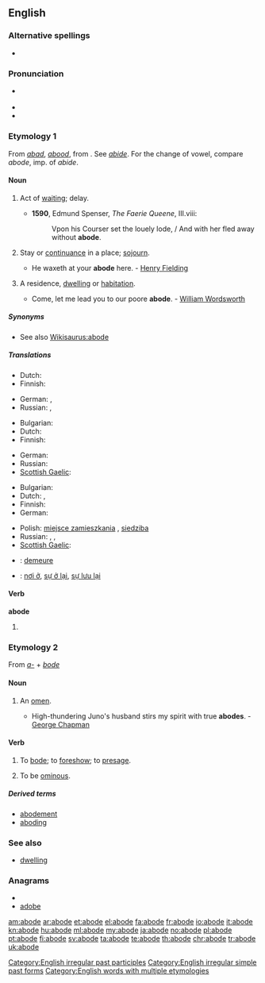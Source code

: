==English==

===Alternative spellings===
* {{l|en|abood}} {{i|obsolete}}

===Pronunciation===
* {{a|RP}} {{IPA|/əˈbəʊd/}}
* {{audio|en-us-abode.ogg|Audio (US)}}
* {{rhymes|əʊd}}

===Etymology 1===
From {{etyl|ang}} ''[[abad]]'', ''[[abood]]'', from {{term|abiden||to abide}}. See ''[[abide]]''. For the change of vowel, compare ''abode'', imp. of ''abide''.

====Noun====
{{en-noun}}

# {{obsolete}} Act of [[waiting]]; delay.
#*'''1590''', Edmund Spenser, ''The Faerie Queene'', III.viii:
#*:Vpon his Courser set the louely lode, / And with her fled away without '''abode'''.
# {{uncommon|_|outside fixed expressions}} Stay or [[continuance]] in a place; [[sojourn]].
#* He waxeth at your '''abode''' here. - [[w:Henry Fielding|Henry Fielding]]
# {{formal}} A residence, [[dwelling]] or [[habitation]].
#* Come, let me lead you to our poore '''abode'''. - [[w:William Wordsworth|William Wordsworth]]

=====Synonyms=====
* See also [[Wikisaurus:abode]]

=====Translations=====
{{trans-top|obsolete: act of waiting}}
* Dutch: {{t+|nl|wachten}}
* Finnish: {{t|fi|viivytys}}
{{trans-mid}}
* German: {{t+|de|verweile}}, {{t+|de|warten}}
* Russian: {{t+|ru|задержка|f|tr=zad'éržka}}, {{t|ru|промедление|n|tr=prom'edl'énije}}
{{trans-bottom}}

{{trans-top|stay or continuance in a place; sojourn}}
* Bulgarian: {{t|bg|местопребиваване}}
* Dutch: {{t+|nl|verblijf|n}}
* Finnish: {{t|fi|oleskelu}}
{{trans-mid}}
* German: {{t+|de|verweile}}
* Russian: {{t|ru|пребывание|n|tr=pr'ebyvánije}}
* [[Scottish Gaelic]]: {{t-|gd|còmhnaidh|f|xs=Scottish Gaelic}}
{{trans-bottom}}

{{trans-top|slightly dated: residence}}
* Bulgarian: {{t+|bg|жилище}}
* Dutch: {{t-|nl|woonst}}, {{t+|nl|verblijf}}
* Finnish: {{t+|fi|asunto}}
* German: {{t+|de|Bleibe|f}}
{{trans-mid}}
* Polish: [[miejsce zamieszkania]] {{n}}, [[siedziba]] {{f}}
* Russian: {{t+|ru|жилище|n|tr=žilíš'e}}, {{t|ru|обиталище|n|tr=obitáliš'e}}, {{t+|ru|обитель|f|tr=obít'el'}}
* [[Scottish Gaelic]]: {{t-|gd|còmhnaidh|f|xs=Scottish Gaelic}}
{{trans-bottom}}

{{checktrans-top}}
* {{ttbc|French}}: [[demeure]]
* {{ttbc|Vietnamese}}: [[nơi ở]], [[sự ở lại]], [[sự lưu lại]]
{{trans-bottom}}

====Verb====
'''abode'''

# {{past of|[[abide]]}}

===Etymology 2===
From ''[[a-]]'' + ''[[bode]]''

====Noun====
{{en-noun}}

# {{obsolete}} An [[omen]].
#* High-thundering Juno's husband stirs my spirit with true '''abodes'''. - [[w:George Chapman|George Chapman]]

====Verb====
{{en-verb|abod|ing}}

# {{transitive}} {{obsolete}} To [[bode]]; to [[foreshow]]; to [[presage]].
# {{intransitive}} {{obsolete}} To be [[ominous]].

=====Derived terms=====
* [[abodement]]
* [[aboding]]

===See also===
* [[dwelling]]

===Anagrams===
* {{alphagram|abdeo}}
* [[adobe#English|adobe]]


[[Category:English irregular past participles]]
[[Category:English irregular simple past forms]]
[[Category:English words with multiple etymologies]]

[[am:abode]]
[[ar:abode]]
[[et:abode]]
[[el:abode]]
[[fa:abode]]
[[fr:abode]]
[[io:abode]]
[[it:abode]]
[[kn:abode]]
[[hu:abode]]
[[ml:abode]]
[[my:abode]]
[[ja:abode]]
[[no:abode]]
[[pl:abode]]
[[pt:abode]]
[[fi:abode]]
[[sv:abode]]
[[ta:abode]]
[[te:abode]]
[[th:abode]]
[[chr:abode]]
[[tr:abode]]
[[uk:abode]]